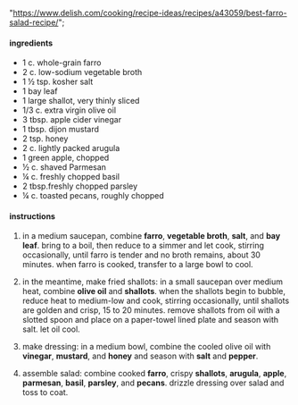   "https://www.delish.com/cooking/recipe-ideas/recipes/a43059/best-farro-salad-recipe/";

#### ingredients

- 1 c. whole-grain farro
- 2 c. low-sodium vegetable broth
- 1 ½ tsp. kosher salt
- 1 bay leaf
- 1 large shallot, very thinly sliced
- 1/3 c. extra virgin olive oil
- 3 tbsp. apple cider vinegar
- 1 tbsp. dijon mustard
- 2 tsp. honey
- 2 c. lightly packed arugula
- 1 green apple, chopped
- ½ c. shaved Parmesan
- ¼ c. freshly chopped basil
- 2 tbsp.freshly chopped parsley
- ¼ c. toasted pecans, roughly chopped

#### instructions

1. in a medium saucepan, combine **farro**, **vegetable broth**, **salt**, and **bay leaf**. bring to a boil, then reduce to a simmer and let cook, stirring occasionally, until farro is tender and no broth remains, about 30 minutes. when farro is cooked, transfer to a large bowl to cool.

2. in the meantime, make fried shallots: in a small saucepan over medium heat, combine **olive oil** and **shallots**. when the shallots begin to bubble, reduce heat to medium-low and cook, stirring occasionally, until shallots are golden and crisp, 15 to 20 minutes. remove shallots from oil with a slotted spoon and place on a paper-towel lined plate and season with salt. let oil cool.

3. make dressing: in a medium bowl, combine the cooled olive oil with **vinegar**, **mustard**, and **honey** and season with **salt** and **pepper**.

4. assemble salad: combine cooked **farro**, crispy **shallots**, **arugula**, **apple**, **parmesan**, **basil**, **parsley**, and **pecans**. drizzle dressing over salad and toss to coat.
